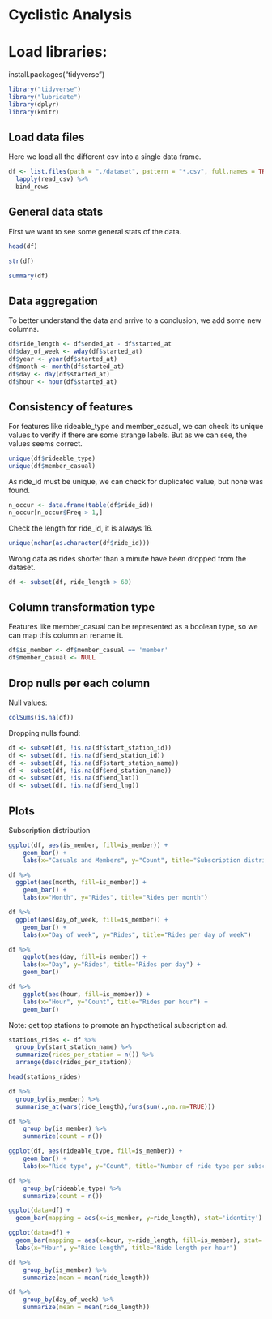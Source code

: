 # Cyclistic Analysis

# Load libraries:

install.packages("tidyverse")
```r

library("tidyverse")
library("lubridate")
library(dplyr)
library(knitr)
```

## Load data files
Here we load all the different csv into a single data frame.
```r
df <- list.files(path = "./dataset", pattern = "*.csv", full.names = TRUE) %>% 
  lapply(read_csv) %>%                                          
  bind_rows 
```
 
## General data stats
First we want to see some general stats of the data.
```r
head(df)
```
```r
str(df)
```

```r
summary(df)
```

## Data aggregation
To better understand the data and arrive to a conclusion, we add some new columns.
```r
df$ride_length <- df$ended_at - df$started_at
df$day_of_week <- wday(df$started_at)
df$year <- year(df$started_at)
df$month <- month(df$started_at)
df$day <- day(df$started_at)
df$hour <- hour(df$started_at)
```

## Consistency of features
For features like rideable_type and member_casual, we can check its unique values 
to verify if there are some strange labels. But as we can see, the values seems correct.

```r
unique(df$rideable_type)
unique(df$member_casual)
```
As ride_id must be unique, we can check for duplicated value, but none was found.
```r
n_occur <- data.frame(table(df$ride_id))
n_occur[n_occur$Freq > 1,]
```

Check the length for ride_id, it is always 16.
```r
unique(nchar(as.character(df$ride_id)))
```

Wrong data as rides shorter than a minute have been dropped from the dataset.
```r
df <- subset(df, ride_length > 60)
```

## Column transformation type
Features like member_casual can be represented as a boolean type, so we can map 
this column an rename it.
```r
df$is_member <- df$member_casual == 'member'
df$member_casual <- NULL
```






## Drop nulls per each column
Null values:
```r
colSums(is.na(df))
```
Dropping nulls found:
```r
df <- subset(df, !is.na(df$start_station_id))
df <- subset(df, !is.na(df$end_station_id))
df <- subset(df, !is.na(df$start_station_name))
df <- subset(df, !is.na(df$end_station_name))
df <- subset(df, !is.na(df$end_lat))
df <- subset(df, !is.na(df$end_lng))
```


## Plots

Subscription distribution
```r
ggplot(df, aes(is_member, fill=is_member)) +
    geom_bar() +
    labs(x="Casuals and Members", y="Count", title="Subscription distribution")
```


```r
df %>%
  ggplot(aes(month, fill=is_member)) +
    geom_bar() +
    labs(x="Month", y="Rides", title="Rides per month")
```

```r
df %>%
  ggplot(aes(day_of_week, fill=is_member)) +
    geom_bar() +
    labs(x="Day of week", y="Rides", title="Rides per day of week")
```


```r
df %>%
    ggplot(aes(day, fill=is_member)) +
    labs(x="Day", y="Rides", title="Rides per day") +
    geom_bar()
```

```r
df %>%
    ggplot(aes(hour, fill=is_member)) +
    labs(x="Hour", y="Count", title="Rides per hour") +
    geom_bar()
```


Note: get top stations to promote an hypothetical subscription ad.
```r
stations_rides <- df %>% 
  group_by(start_station_name) %>% 
  summarize(rides_per_station = n()) %>%
  arrange(desc(rides_per_station))

head(stations_rides)
```

```r
df %>% 
  group_by(is_member) %>% 
  summarise_at(vars(ride_length),funs(sum(.,na.rm=TRUE)))

```


```r
df %>% 
    group_by(is_member) %>% 
    summarize(count = n())
```


```r
ggplot(df, aes(rideable_type, fill=is_member)) +
    geom_bar() +
    labs(x="Ride type", y="Count", title="Number of ride type per subscription type")
```


```r
df %>% 
    group_by(rideable_type) %>% 
    summarize(count = n())
```


```r
ggplot(data=df) +
  geom_bar(mapping = aes(x=is_member, y=ride_length), stat='identity') 
```




```r
ggplot(data=df) +
  geom_bar(mapping = aes(x=hour, y=ride_length, fill=is_member), stat='identity') + 
  labs(x="Hour", y="Ride length", title="Ride length per hour")
```




```r
df %>% 
    group_by(is_member) %>% 
    summarize(mean = mean(ride_length))
```

```r
df %>% 
    group_by(day_of_week) %>% 
    summarize(mean = mean(ride_length))
```
